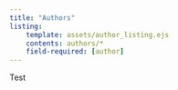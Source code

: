 ```yaml
---
title: "Authors"
listing:  
    template: assets/author_listing.ejs
    contents: authors/*
    field-required: [author]
--- 
```


Test